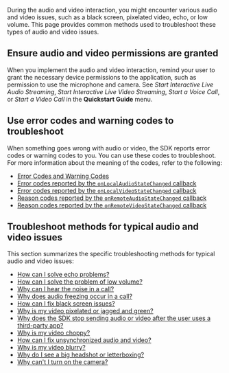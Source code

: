 
<PlatformWrapper notAllowed="android">
<PlatformWrapper notAllowed="ios">
<PlatformWrapper notAllowed="macos">
<PlatformWrapper notAllowed="windows-cpp">

<NotSupported />

</PlatformWrapper>
</PlatformWrapper>
</PlatformWrapper>
</PlatformWrapper>

<PlatformWrapper notAllowed="windows-csharp">
<PlatformWrapper notAllowed="web">
<PlatformWrapper notAllowed="unity">
<PlatformWrapper notAllowed="flutter">
<PlatformWrapper notAllowed="react-native">
<PlatformWrapper notAllowed="electron">
<PlatformWrapper notAllowed="cocos-creator">
<PlatformWrapper notAllowed="cocos-2d-x">

During the audio and video interaction, you might encounter various audio and video issues, such as a black screen, pixelated video, echo, or low volume. This page provides common methods used to troubleshoot these types of audio and video issues.

## Ensure audio and video permissions are granted

When you implement the audio and video interaction, remind your user to grant the necessary device permissions to the application, such as permission to use the microphone and camera. See *Start Interactive Live Audio Streaming*, *Start Interactive Live Video Streaming*, *Start a Voice Call*, or *Start a Video Call* in the **Quickstart Guide** menu.

## Use error codes and warning codes to troubleshoot

When something goes wrong with audio or video, the SDK reports error codes or warning codes to you. You can use these codes to troubleshoot. For more information about the meaning of the codes, refer to the following:
- [Error Codes and Warning Codes](../reference/error-codes)
- [Error codes reported by the `onLocalAudioStateChanged` callback](https://api-ref.agora.io/en/video-sdk/cpp/3.x//classagora_1_1rtc_1_1_i_rtc_engine_event_handler.html#a9296c329331eb83b3af1315c52e7f91a)
- [Error codes reported by the `onLocalVideoStateChanged` callback](https://api-ref.agora.io/en/video-sdk/cpp/3.x//classagora_1_1rtc_1_1_i_rtc_engine_event_handler.html#a2c376b287e245fd034e0fad8a9804ed1)
- [Reason codes reported by the `onRemoteAudioStateChanged` callback](https://api-ref.agora.io/en/video-sdk/cpp/3.x//classagora_1_1rtc_1_1_i_rtc_engine_event_handler.html#aa168380f86f1dc2df1c269a785c56612)
- [Reason codes reported by the `onRemoteVideoStateChanged` callback](https://api-ref.agora.io/en/video-sdk/cpp/3.x//classagora_1_1rtc_1_1_i_rtc_engine_event_handler.html#ae69799238c6a6cd9f017274dd630b74e)


## Troubleshoot methods for typical audio and video issues

This section summarizes the specific troubleshooting methods for typical audio and video issues:

- [How can I solve echo problems?](https://docs.agora.io/en/help/quality-issues/echo)
- [How can I solve the problem of low volume?](https://docs.agora.io/en/help/quality-issues/audio_low)
- [Why can I hear the noise in a call?](https://docs.agora.io/en/help/quality-issues/audio_noise)
- [Why does audio freezing occur in a call?](https://docs.agora.io/en/help/quality-issues/audio_freeze)
- [How can I fix black screen issues?](https://docs.agora.io/en/help/quality-issues/video_blank)
- [Why is my video pixelated or jagged and green?](https://docs.agora.io/en/Interactive%20Broadcast/faq/pixelated_green_video)
- [Why does the SDK stop sending audio or video after the user uses a third-party app?](https://docs.agora.io/en/help/quality-issues/device_occupied)
- [Why is my video choppy?](https://docs.agora.io/en/help/quality-issues/video_freeze)
- [How can I fix unsynchronized audio and video?](https://docs.agora.io/en/Interactive%20Broadcast/faq/unsynchronized_video)
- [Why is my video blurry?](https://docs.agora.io/en/Interactive%20Broadcast/faq/video_blur)
- [Why do I see a big headshot or letterboxing?](https://docs.agora.io/en/Interactive%20Broadcast/faq/video_bighead)
- [Why can't I turn on the camera?](https://docs.agora.io/en/Interactive%20Broadcast/faq/video_camera)

</PlatformWrapper>
</PlatformWrapper>
</PlatformWrapper>
</PlatformWrapper>
</PlatformWrapper>
</PlatformWrapper>
</PlatformWrapper>
</PlatformWrapper>